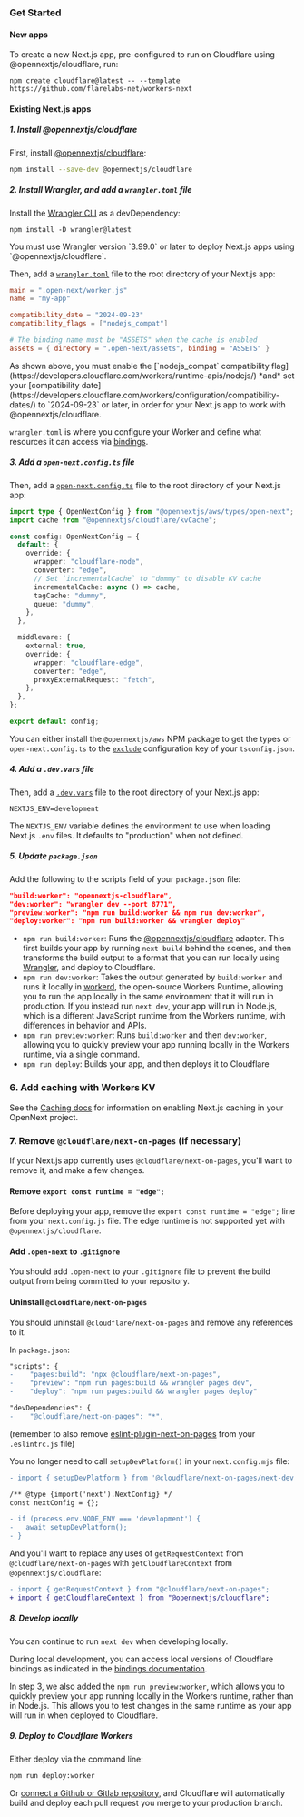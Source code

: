 
### Get Started

#### New apps

To create a new Next.js app, pre-configured to run on Cloudflare using @opennextjs/cloudflare, run:

```
npm create cloudflare@latest -- --template https://github.com/flarelabs-net/workers-next
```

#### Existing Next.js apps

##### 1. Install @opennextjs/cloudflare

First, install [@opennextjs/cloudflare](https://www.npmjs.com/package/@opennextjs/cloudflare):

```sh
npm install --save-dev @opennextjs/cloudflare
```

##### 2. Install Wrangler, and add a `wrangler.toml` file

Install the [Wrangler CLI](https://developers.cloudflare.com/workers/wrangler/) as a devDependency:

```npm
npm install -D wrangler@latest
```

<Callout>
You must use Wrangler version `3.99.0` or later to deploy Next.js apps using `@opennextjs/cloudflare`.
</Callout>

Then, add a [`wrangler.toml`](https://developers.cloudflare.com/workers/wrangler/configuration/) file to the root directory of your Next.js app:

```toml
main = ".open-next/worker.js"
name = "my-app"

compatibility_date = "2024-09-23"
compatibility_flags = ["nodejs_compat"]

# The binding name must be "ASSETS" when the cache is enabled
assets = { directory = ".open-next/assets", binding = "ASSETS" }
```

<Callout>
As shown above, you must enable the [`nodejs_compat` compatibility flag](https://developers.cloudflare.com/workers/runtime-apis/nodejs/) *and* set your [compatibility date](https://developers.cloudflare.com/workers/configuration/compatibility-dates/) to `2024-09-23` or later, in order for your Next.js app to work with @opennextjs/cloudflare.
</Callout>

`wrangler.toml` is where you configure your Worker and define what resources it can access via [bindings](https://developers.cloudflare.com/workers/runtime-apis/bindings/service-bindings).

##### 3. Add a `open-next.config.ts` file

Then, add a [`open-next.config.ts`](https://opennext.js.org/aws/config) file to the root directory of your Next.js app:

```ts
import type { OpenNextConfig } from "@opennextjs/aws/types/open-next";
import cache from "@opennextjs/cloudflare/kvCache";

const config: OpenNextConfig = {
  default: {
    override: {
      wrapper: "cloudflare-node",
      converter: "edge",
      // Set `incrementalCache` to "dummy" to disable KV cache
      incrementalCache: async () => cache,
      tagCache: "dummy",
      queue: "dummy",
    },
  },

  middleware: {
    external: true,
    override: {
      wrapper: "cloudflare-edge",
      converter: "edge",
      proxyExternalRequest: "fetch",
    },
  },
};

export default config;
```

You can either install the `@opennextjs/aws` NPM package to get the types or `open-next.config.ts` to the [`exclude`](https://www.typescriptlang.org/tsconfig/#exclude) configuration key of your `tsconfig.json`.

##### 4. Add a `.dev.vars` file

Then, add a [`.dev.vars`](https://developers.cloudflare.com/workers/testing/local-development/#local-only-environment-variables) file to the root directory of your Next.js app:

```text
NEXTJS_ENV=development
```

The `NEXTJS_ENV` variable defines the environment to use when loading Next.js `.env` files. It defaults to "production" when not defined.

##### 5. Update `package.json`

Add the following to the scripts field of your `package.json` file:

```json
"build:worker": "opennextjs-cloudflare",
"dev:worker": "wrangler dev --port 8771",
"preview:worker": "npm run build:worker && npm run dev:worker",
"deploy:worker": "npm run build:worker && wrangler deploy"
```

- `npm run build:worker`: Runs the [@opennextjs/cloudflare](https://www.npmjs.com/package/@opennextjs/cloudflare) adapter. This first builds your app by running `next build` behind the scenes, and then transforms the build output to a format that you can run locally using [Wrangler](https://developers.cloudflare.com/workers/wrangler/), and deploy to Cloudflare.
- `npm run dev:worker`: Takes the output generated by `build:worker` and runs it locally in [workerd](https://github.com/cloudflare/workerd), the open-source Workers Runtime, allowing you to run the app locally in the same environment that it will run in production. If you instead run `next dev`, your app will run in Node.js, which is a different JavaScript runtime from the Workers runtime, with differences in behavior and APIs.
- `npm run preview:worker`: Runs `build:worker` and then `dev:worker`, allowing you to quickly preview your app running locally in the Workers runtime, via a single command.
- `npm run deploy`: Builds your app, and then deploys it to Cloudflare

### 6. Add caching with Workers KV

See the [Caching docs](/cloudflare/caching) for information on enabling Next.js caching in your OpenNext project.

### 7. Remove `@cloudflare/next-on-pages` (if necessary)

If your Next.js app currently uses `@cloudflare/next-on-pages`, you'll want to remove it, and make a few changes.

#### Remove `export const runtime = "edge";`

Before deploying your app, remove the `export const runtime = "edge";` line from your `next.config.js` file.
The edge runtime is not supported yet with `@opennextjs/cloudflare`.

#### Add `.open-next` to `.gitignore`

You should add `.open-next` to your `.gitignore` file to prevent the build output from being committed to your repository.

#### Uninstall `@cloudflare/next-on-pages`

You should uninstall `@cloudflare/next-on-pages` and remove any references to it.

In `package.json`:

```diff
"scripts": {
-    "pages:build": "npx @cloudflare/next-on-pages",
-    "preview": "npm run pages:build && wrangler pages dev",
-    "deploy": "npm run pages:build && wrangler pages deploy"

"devDependencies": {
-    "@cloudflare/next-on-pages": "*",
```

(remember to also remove [eslint-plugin-next-on-pages](https://www.npmjs.com/package/eslint-plugin-next-on-pages) from your `.eslintrc.js` file)

You no longer need to call `setupDevPlatform()` in your `next.config.mjs` file:

```diff title="next.config.mjs"
- import { setupDevPlatform } from '@cloudflare/next-on-pages/next-dev';

/** @type {import('next').NextConfig} */
const nextConfig = {};

- if (process.env.NODE_ENV === 'development') {
-   await setupDevPlatform();
- }
```

And you'll want to replace any uses of `getRequestContext` from `@cloudflare/next-on-pages` with `getCloudflareContext` from `@opennextjs/cloudflare`:

```diff
- import { getRequestContext } from "@cloudflare/next-on-pages";
+ import { getCloudflareContext } from "@opennextjs/cloudflare";
```

##### 8. Develop locally

You can continue to run `next dev` when developing locally.

During local development, you can access local versions of Cloudflare bindings as indicated in the [bindings documentation](./bindings).

In step 3, we also added the `npm run preview:worker`, which allows you to quickly preview your app running locally in the Workers runtime, rather than in Node.js. This allows you to test changes in the same runtime as your app will run in when deployed to Cloudflare.

##### 9. Deploy to Cloudflare Workers

Either deploy via the command line:

```sh
npm run deploy:worker
```

Or [connect a Github or Gitlab repository](https://developers.cloudflare.com/workers/ci-cd/), and Cloudflare will automatically build and deploy each pull request you merge to your production branch.
